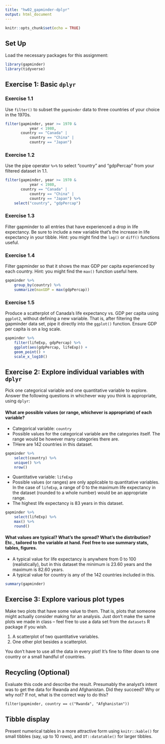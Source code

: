 ```yaml
---
title: "hw02_gapminder-dplyr"
output: html_document
---
```


```r
knitr::opts_chunk$set(echo = TRUE)
```

## Set Up
Load the necessary packages for this assignment:
```r
library(gapminder)
library(tidyverse)
```

## Exercise 1: Basic `dplyr`
### Exercise 1.1
Use `filter()` to subset the `gapminder` data to three countries of your choice in the 1970s.
```r
filter(gapminder, year >= 1970 &
           year < 1980, 
       country == "Canada" | 
           country == "China" | 
           country == "Japan")
```

### Exercise 1.2
Use the pipe operator `%>%` to select "country" and "gdpPercap" from your filtered dataset in 1.1.
```r
filter(gapminder, year >= 1970 & 
           year < 1980, 
       country == "Canada" | 
           country == "China" | 
           country == "Japan") %>%
    select("country", "gdpPercap")
```

### Exercise 1.3
Filter gapminder to all entries that have experienced a drop in life expectancy. Be sure to include a new variable that’s the increase in life expectancy in your tibble. Hint: you might find the `lag()` or `diff()` functions useful.



### Exercise 1.4
Filter gapminder so that it shows the max GDP per capita experienced by each country. Hint: you might find the `max()` function useful here.

```r
gapminder %>%
    group_by(country) %>% 
    summarize(maxGDP = max(gdpPercap))
```


### Exercise 1.5
Produce a scatterplot of Canada’s life expectancy vs. GDP per capita using `ggplot2`, without defining a new variable. That is, after filtering the gapminder data set, pipe it directly into the `ggplot()` function. Ensure GDP per capita is on a log scale.

```r
gapminder %>%
    filter(lifeExp, gdpPercap) %>%
    ggplot(aes(gdpPercap, lifeExp)) +
    geom_point() + 
    scale_x_log10()
```


## Exercise 2: Explore individual variables with `dplyr`

Pick one categorical variable and one quantitative variable to explore. Answer the following questions in whichever way you think is appropriate, using `dplyr`:

#### What are possible values (or range, whichever is appropriate) of each variable?
* Categorical variable: `country`
* Possible values for the categorical variable are the categories itself. The range would be however many categories there are.
* THere are 142 countries in this dataset.
```r
gapminder %>%
    select(country) %>%
    unique() %>% 
    nrow()
```
* Quantitative variable: `lifeExp`
* Possible values (or ranges) are only applicable to quantitative variables. In the case of `lifeExp`, a range of 0 to the maximum life expectancy in the dataset (rounded to a whole number) would be an appropriate range.
* The highest life expectancy is 83 years in this dataset.

```r
gapminder %>%
    select(lifeExp) %>%
    max() %>%
    round()
```

#### What values are typical? What’s the spread? What’s the distribution? Etc., tailored to the variable at hand. Feel free to use summary stats, tables, figures.

* A typical value for life expectancy is anywhere from 0 to 100 (realistically), but in this dataset the minimum is 23.60 years and the maximum is 82.60 years.
* A typical value for country is any of the 142 countries included in this.

```r
summary(gapminder)
```



## Exercise 3: Explore various plot types

Make two plots that have some value to them. That is, plots that someone might actually consider making for an analysis. Just don’t make the same plots we made in class – feel free to use a data set from the `datasets` R package if you wish.

1. A scatterplot of two quantitative variables.
2. One other plot besides a scatterplot.

You don’t have to use all the data in every plot! It’s fine to filter down to one country or a small handful of countries.

## Recycling (Optional)
Evaluate this code and describe the result. Presumably the analyst’s intent was to get the data for Rwanda and Afghanistan. Did they succeed? Why or why not? If not, what is the correct way to do this?

`filter(gapminder, country == c("Rwanda", "Afghanistan"))`

## Tibble display
Present numerical tables in a more attractive form using `knitr::kable()` for small tibbles (say, up to 10 rows), and `DT::datatable()` for larger tibbles.